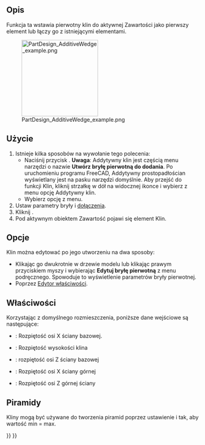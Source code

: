 <languages/>

{{Docnav/pl
|[[PartDesign_AdditivePrism/pl|Addytywny graniastosłup]]
|[[PartDesign_Pocket/pl|Kieszeń]]
|[[PartDesign_Workbench/pl|środowisko pracy Projekt Części]]
|IconL=PartDesign_AdditivePrism.svg
|IconR=PartDesign_Pocket.svg
|IconC=Workbench_PartDesign.svg
}}

{{GuiCommand/pl
|Name=PartDesign AdditiveWedge
|Name/pl=Projekt Części: Addytywny klin
|MenuLocation=Projekt Części → Utwórz cechę przez dodanie → Addytywny klin
|Workbenches=[[PartDesign_Workbench/pl|Projekt Części]]
|Version=0.17
|SeeAlso=[[PartDesign_CompPrimitiveAdditive/pl|Komponent bryła pierwotna do dodania]], [[PartDesign_SubtractiveWedge/pl|Subtraktywny klin]]
}}

<span id="Description"></span>
==Opis==

Funkcja ta wstawia pierwotny klin do aktywnej Zawartości jako pierwszy element lub łączy go z istniejącymi elementami.

[[File:PartDesign_AdditiveWedge_example.png|200px]]

<span id="Usage"></span>
==Użycie==

# Istnieje kilka sposobów na wywołanie tego polecenia:
#* Naciśnij przycisk {{Button|[[File:PartDesign_AdditiveWedge.svg|16px]] [[PartDesign_AdditiveWedge/pl|Addytywny klin]]}}. '''Uwaga''': Addytywny klin jest częścią menu narzędzi o nazwie '''Utwórz bryłę pierwotną do dodania'''. Po uruchomieniu programu FreeCAD, Addytywny prostopadłościan wyświetlany jest na pasku narzędzi domyślnie. Aby przejść do funkcji Klin, kliknij strzałkę w dół na widocznej ikonce i wybierz z menu opcję Addytywny klin.
#* Wybierz opcję {{MenuCommand|Projekt Części → Utwórz bryłę pierwotną do dodania → [[Image:PartDesign_AdditiveWedge.svg|16px]] Addytywny klin}} z menu.
# Ustaw parametry bryły i [[Part_EditAttachment/pl|dołączenia]].
# Kliknij {{Button|OK}}.
# Pod aktywnym obiektem Zawartość pojawi się element Klin.

<span id="Options"></span>
==Opcje==

Klin można edytować po jego utworzeniu na dwa sposoby:
* Klikając go dwukrotnie w drzewie modelu lub klikając prawym przyciskiem myszy i wybierając '''Edytuj bryłę pierwotną''' z menu podręcznego. Spowoduje to wyświetlenie parametrów bryły pierwotnej.
* Poprzez [[Property_editor/pl|Edytor właściwości]].

<span id="Properties"></span>
==Właściwości==

Korzystając z domyślnego rozmieszczenia, poniższe dane wejściowe są następujące:
*{{PropertyData|X min/max}}: Rozpiętość osi X ściany bazowej.
*{{PropertyData|Y min/max}}: Rozpiętość wysokości klina
*{{PropertyData|Z min/max}}: rozpiętość osi Z ściany bazowej
*{{PropertyData|X2 min/max}}: Rozpiętość osi X ściany górnej
*{{PropertyData|Z2 min/max}}: Rozpiętość osi Z górnej ściany

<span id="Pyramids"></span>
==Piramidy==

Kliny mogą być używane do tworzenia piramid poprzez ustawienie {{PropertyData|X2 min/max}} i {{PropertyData|Z2 min/max}} tak, aby wartość min = max.


{{Docnav/pl
|[[PartDesign_AdditivePrism/pl|Addytywny graniastosłup]]
|[[PartDesign_Pocket/pl|Kieszeń]]
|[[PartDesign_Workbench/pl|środowisko pracy Projekt Części]]
|IconL=PartDesign_AdditivePrism.svg
|IconR=PartDesign_Pocket.svg
|IconC=Workbench_PartDesign.svg
}}

{{PartDesign_Tools_navi{{#translation:}}}}
{{Userdocnavi{{#translation:}}}}